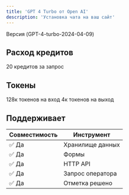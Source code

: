 ```yaml
---
title: 'GPT 4 Turbo от Open AI'
description: 'Установка чата на ваш сайт'
---
```


Версия (GPT-4-turbo-2024-04-09)

## Расход кредитов
20 кредитов за запрос

## Токены
128к токенов на вход
4к токенов на выход

## Поддерживает

| Совместимость       | Инструмент                       |
| ---------- | --------------------------------- |
| ✅ Да | Хранилище данных |
| ✅ Да| Формы                    |
| ✅  Да      | HTTP API              |
| ✅  Да  | Запрос оператора        |
| ✅   Да | Отметка решено        |